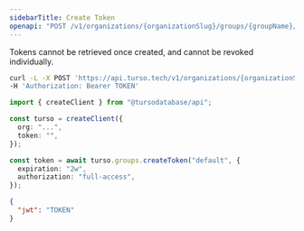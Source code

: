 ```yaml
---
sidebarTitle: Create Token
openapi: "POST /v1/organizations/{organizationSlug}/groups/{groupName}/auth/tokens"
---
```


<Info>

Tokens cannot be retrieved once created, and cannot be revoked individually.

</Info>

<RequestExample>

```bash cURL
curl -L -X POST 'https://api.turso.tech/v1/organizations/{organizationSlug}/groups/{groupName}/auth/tokens?expiration=2w&authorization=full-access' \
-H 'Authorization: Bearer TOKEN'
```

```ts Node.js
import { createClient } from "@tursodatabase/api";

const turso = createClient({
  org: "...",
  token: "",
});

const token = await turso.groups.createToken("default", {
  expiration: "2w",
  authorization: "full-access",
});
```

</RequestExample>

<ResponseExample>

```json
{
  "jwt": "TOKEN"
}
```

</ResponseExample>
